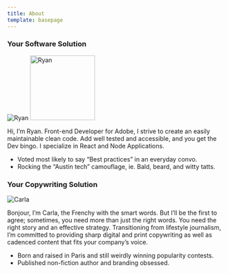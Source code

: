 ```yaml
---
title: About
template: basepage
---
```


### Your Software Solution

![Ryan](./RW1.jpg#about "Ryan Pic")
<img src="./RW1.jpg" alt="Ryan" class="about" width="150" height="150"/>

Hi, I’m Ryan.
Front-end Developer for Adobe, I strive to create an easily maintainable clean code. Add
well tested and accessible, and you get the Dev bingo. I specialize in React and Node Applications.

-   Voted most likely to say “Best practices” in an everyday convo.
-   Rocking the “Austin tech” camouflage, ie. Bald, beard, and witty tatts.

### Your Copywriting Solution

![Carla](./CC2.jpg#about "Carla Pic")

Bonjour, I’m Carla,
the Frenchy with the smart words. But I’ll be the first to agree; sometimes, you need more than just
the right words. You need the right story and an effective strategy. Transitioning from lifestyle
journalism, I’m committed to providing sharp digital and print copywriting as well as cadenced
content that fits your company’s voice.

-   Born and raised in Paris and still weirdly winning popularity contests.
-   Published non-fiction author and branding obsessed.
